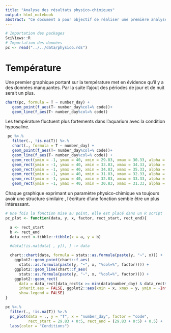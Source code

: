 ```yaml
---
title: "Analyse des résultats physico-chimiques"
output: html_notebook
abstract: "Ce document a pour objectif de réaliser une première analyse des données physico-chimiques"
---
```



```r
# Importation des packages
SciViews::R
# Importation des données 
pc <- read("../../data/physico.rds")
```

# Température

Une premier graphique portant sur la température met en évidence qu'il y a  des données manquantes. Par la suite l'ajout des périodes de jour et de nuit serait un plus.

```r
chart(pc, formula = T ~ number_day) +
   geom_point(f_aes(T~ number_day%col=% code))+
   geom_line(f_aes(T~ number_day%col=% code))
```

Les température fluctuent plus fortements dans l'aquarium avec la condition hyposaline. 

```r
 pc %>.%
   filter(., !is.na(T)) %>.%
   chart(., formula = T ~ number_day) +
   geom_point(f_aes(T~ number_day%col=% code))+
   geom_line(f_aes(T~ number_day%col=% code)) +
   geom_rect(ymin = -1, ymax = 40, xmin = 29.83, xmax = 30.33, alpha = 0.005)+
   geom_rect(ymin = -1, ymax = 40, xmin = 33.83, xmax = 34.33, alpha = 0.005) +
   geom_rect(ymin = -1, ymax = 40, xmin = 34.83, xmax = 35.33, alpha = 0.005) +
   geom_rect(ymin = -1, ymax = 40, xmin = 31.83, xmax = 32.33, alpha = 0.005) +
   geom_rect(ymin = -1, ymax = 40, xmin = 32.83, xmax = 33.33, alpha = 0.005) +
   geom_rect(ymin = -1, ymax = 40, xmin = 30.83, xmax = 31.33, alpha = 0.005)
```

Chaque graphique exprimant un paramètre physico-chimique va toujours avoir une structure similaire , l'écriture d'une fonction semble être un plus intéressant.

```r
# Une fois la fonction mise au point, elle est placé dans un R script
pc_plot <- function(data, y, x, factor, rect_start, rect_end){

  a <- rect_start
  b <- rect_end
  data_rect <-tibble::tibble(x = a, y = b)

  #data[!is.na(data[ , y]), ] -> data

  chart::chart(data, formula = stats::as.formula(paste(y, "~", x))) +
    ggplot2::geom_point(chart::f_aes(
      stats::as.formula(paste(y, "~", x, "%col=%", factor)))) +
    ggplot2::geom_line(chart::f_aes(
      stats::as.formula(paste(y, "~", x, "%col=%", factor)))) +
    ggplot2::geom_rect(
      data = data_rect[data_rect$x >= min(data$number_day) & data_rect$x <= max(data$number_day), ],
      inherit.aes = FALSE, ggplot2::aes(xmin = x, xmax = y, ymin = -Inf, ymax = Inf, alpha = 0.002),
      show.legend = FALSE)
}

pc %>.%
  filter(., !is.na(T)) %>.%
  pc_plot(data = ., y = "T", x = "number_day", factor = "code",
          rect_start = 29.83 + 0:5, rect_end = (29.83 + 0:5) + 0.5) +
  labs(color = "Conditions")
```

